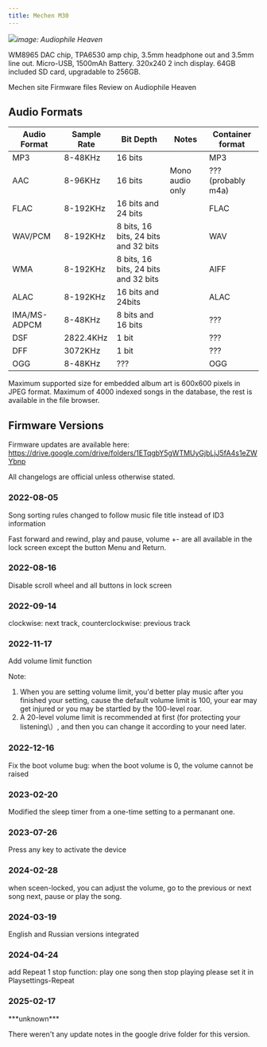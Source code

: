 ```yaml
---
title: Mechen M30
---
```



<img src="https://www.audiophile-heaven.com/wp-content/uploads/2022/12/Mechen-MP3-Music-Player-DAP-M30-M-30-64GB-Internal-Memory-OTG-DSD-Review-Audiophile-Heaven-MaryHaru-01.webp">*image: Audiophile Heaven*</img>

WM8965 DAC chip, TPA6530 amp chip, 3.5mm headphone out and 3.5mm line out.
Micro-USB, 1500mAh Battery. 320x240 2 inch display.
64GB included SD card, upgradable to 256GB.


<LinkButton href="https://mechen.com.cn/">
  Mechen site
</LinkButton>

<LinkButton href="https://drive.google.com/drive/folders/1ETqgbY5gWTMUyGjbLjJ5fA4s1eZWYbnp" variant="secondary">
  Firmware files
</LinkButton>

<LinkButton href="Read a review of the M30 on [Audiophile Heaven](https://www.audiophile-heaven.com/2022/12/mechen-m30-music-player-old-school-design-contemporary-sound.html)" variant="secondary">
  Review on Audiophile Heaven
</LinkButton>




## Audio Formats

| Audio Format | Sample Rate | Bit Depth                            | Notes           | Container format   |
| ------------ | ----------- | ------------------------------------ | --------------- | ------------------ |
| MP3          | 8-48KHz     | 16 bits                              |                 | MP3                |
| AAC          | 8-96KHz     | 16 bits                              | Mono audio only | ??? (probably m4a) |
| FLAC         | 8-192KHz    | 16 bits and 24 bits                  |                 | FLAC               |
| WAV/PCM      | 8-192KHz    | 8 bits, 16 bits, 24 bits and 32 bits |                 | WAV                |
| WMA          | 8-192KHz    | 8 bits, 16 bits, 24 bits and 32 bits |                 | AIFF               |
| ALAC         | 8-192KHz    | 16 bits and 24bits                   |                 | ALAC               |
| IMA/MS-ADPCM | 8-48KHz     | 8 bits and 16 bits                   |                 | ???                |
| DSF          | 2822.4KHz   | 1 bit                                |                 | ???                |
| DFF          | 3072KHz     | 1 bit                                |                 | ???                |
| OGG          | 8-48KHz     | ???                                  |                 | OGG                |

Maximum supported size for embedded album art is 600x600 pixels in JPEG format.
Maximum of 4000 indexed songs in the database, the rest is available in the file browser.

## Firmware Versions
Firmware updates are available here: https://drive.google.com/drive/folders/1ETqgbY5gWTMUyGjbLjJ5fA4s1eZWYbnp

All changelogs are official unless otherwise stated.

### 2022-08-05
<Card title="Update Notes">
Song sorting rules changed to follow music file title instead of ID3 information

Fast forward and rewind, play and pause, volume +- are all available in the lock screen except the button Menu and Return.
</Card>

### 2022-08-16
<Card title="Update Notes">
Disable scroll wheel and all buttons in lock screen
</Card>

### 2022-09-14
<Card title="Update Notes"> 
clockwise: next track, counterclockwise: previous track
</Card>

### 2022-11-17
<Card title="Update Notes"> 
Add volume limit function 

Note: 
1. When you are setting volume limit, you'd better play music after you finished your setting, cause the default volume limit is 100, your ear may get injured or you may be startled by the 100-level roar.
2. A 20-level volume limit is recommended at first \(for protecting your listening\）, and then you can change it according to your need later. 
</Card>

### 2022-12-16
<Card title="Update Notes"> 
Fix the boot volume bug: when the boot volume is 0, the volume cannot be raised
</Card>

### 2023-02-20
<Card title="Update Notes"> 
Modified the sleep timer from a one-time setting to a permanant one.
</Card>

### 2023-07-26
<Card title="Update Notes"> 
Press any key to activate the device
</Card>

### 2024-02-28
<Card title="Update Notes"> 
when sceen-locked, you can adjust the volume, go to the previous or next song next, pause or play the song.
</Card>

### 2024-03-19
<Card title="Update Notes"> 
English and Russian versions integrated
</Card>

### 2024-04-24
<Card title="Update Notes"> 
add Repeat 1 stop function: play one song then stop playing
please set it in Playsettings-Repeat
</Card>

### 2025-02-17
<Card title="Update Notes"> 
***unknown***
</Card>

There weren't any update notes in the google drive folder for this version.

